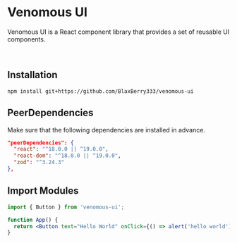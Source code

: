 
<Meta title="Overview" />

# Venomous UI

Venomous UI is a React component library that provides a set of reusable UI components.

<br />

## Installation

```shell
npm install git+https://github.com/BlaxBerry333/venomous-ui
```

## PeerDependencies

Make sure that the following dependencies are installed in advance.

```json
"peerDependencies": {
  "react": "^18.0.0 || ^19.0.0",
  "react-dom": "^18.0.0 || ^19.0.0",
  "zod": "^3.24.3"
},
```

## Import Modules

```jsx
import { Button } from 'venomous-ui';

function App() {
  return <Button text="Hello World" onClick={() => alert('hello world')} />;
}
```
